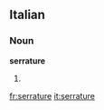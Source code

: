 ==Italian==

===Noun===
'''serrature''' {{f}}

# {{plural of|[[serratura]]|lang=Italian}}

[[fr:serrature]]
[[it:serrature]]